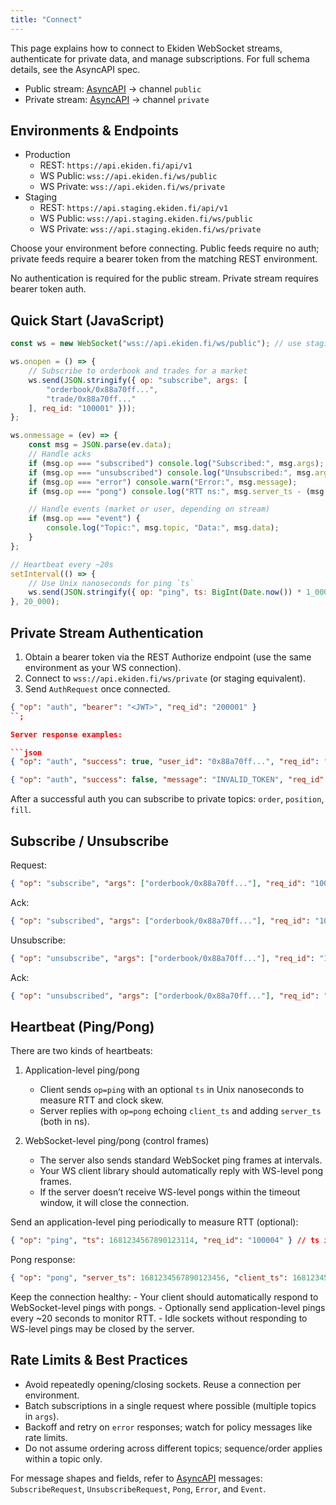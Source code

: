 ```yaml
---
title: "Connect"
---
```


This page explains how to connect to Ekiden WebSocket streams, authenticate for private data, and manage subscriptions. For full schema details, see the AsyncAPI spec.

- Public stream: [AsyncAPI](../websockets/public) → channel `public`
- Private stream: [AsyncAPI](../websockets/private) → channel `private`

## Environments & Endpoints

- Production
    - REST: `https://api.ekiden.fi/api/v1`
    - WS Public: `wss://api.ekiden.fi/ws/public`
    - WS Private: `wss://api.ekiden.fi/ws/private`
- Staging
    - REST: `https://api.staging.ekiden.fi/api/v1`
    - WS Public: `wss://api.staging.ekiden.fi/ws/public`
    - WS Private: `wss://api.staging.ekiden.fi/ws/private`

Choose your environment before connecting. Public feeds require no auth; private feeds require a bearer token from the matching REST environment.

<Note>No authentication is required for the public stream. Private stream requires bearer token auth.</Note>

## Quick Start (JavaScript)

```javascript
const ws = new WebSocket("wss://api.ekiden.fi/ws/public"); // use staging URL for testing

ws.onopen = () => {
    // Subscribe to orderbook and trades for a market
    ws.send(JSON.stringify({ op: "subscribe", args: [
        "orderbook/0x88a70ff...",
        "trade/0x88a70ff..."
    ], req_id: "100001" }));
};

ws.onmessage = (ev) => {
    const msg = JSON.parse(ev.data);
    // Handle acks
    if (msg.op === "subscribed") console.log("Subscribed:", msg.args);
    if (msg.op === "unsubscribed") console.log("Unsubscribed:", msg.args);
    if (msg.op === "error") console.warn("Error:", msg.message);
    if (msg.op === "pong") console.log("RTT ns:", msg.server_ts - (msg.client_ts ?? 0)); // ping/pong timestamps are in nanoseconds

    // Handle events (market or user, depending on stream)
    if (msg.op === "event") {
        console.log("Topic:", msg.topic, "Data:", msg.data);
    }
};

// Heartbeat every ~20s
setInterval(() => {
    // Use Unix nanoseconds for ping `ts`
    ws.send(JSON.stringify({ op: "ping", ts: BigInt(Date.now()) * 1_000_000n, req_id: "hb" }));
}, 20_000);
```

## Private Stream Authentication

1) Obtain a bearer token via the REST Authorize endpoint (use the same environment as your WS connection).
2) Connect to `wss://api.ekiden.fi/ws/private` (or staging equivalent).
3) Send `AuthRequest` once connected.

```json
{ "op": "auth", "bearer": "<JWT>", "req_id": "200001" }
``;

Server response examples:

```json
{ "op": "auth", "success": true, "user_id": "0x88a70ff...", "req_id": "200001" }
```

```json
{ "op": "auth", "success": false, "message": "INVALID_TOKEN", "req_id": "200001" }
```

After a successful auth you can subscribe to private topics: `order`, `position`, `fill`.

## Subscribe / Unsubscribe

Request:

```json
{ "op": "subscribe", "args": ["orderbook/0x88a70ff..."], "req_id": "100002" }
```

Ack:

```json
{ "op": "subscribed", "args": ["orderbook/0x88a70ff..."], "req_id": "100002" }
```

Unsubscribe:

```json
{ "op": "unsubscribe", "args": ["orderbook/0x88a70ff..."], "req_id": "100003" }
```

Ack:

```json
{ "op": "unsubscribed", "args": ["orderbook/0x88a70ff..."], "req_id": "100003" }
```

## Heartbeat (Ping/Pong)

There are two kinds of heartbeats:

1) Application-level ping/pong
    - Client sends `op=ping` with an optional `ts` in Unix nanoseconds to measure RTT and clock skew.
    - Server replies with `op=pong` echoing `client_ts` and adding `server_ts` (both in ns).

2) WebSocket-level ping/pong (control frames)
    - The server also sends standard WebSocket ping frames at intervals.
    - Your WS client library should automatically reply with WS-level pong frames.
    - If the server doesn’t receive WS-level pongs within the timeout window, it will close the connection.

Send an application-level ping periodically to measure RTT (optional):

```json
{ "op": "ping", "ts": 1681234567890123114, "req_id": "100004" } // ts in Unix nanoseconds
```

Pong response:

```json
{ "op": "pong", "server_ts": 1681234567890123456, "client_ts": 1681234567890123114, "req_id": "100004" } // both in Unix nanoseconds
```

<Warning>
Keep the connection healthy:
- Your client should automatically respond to WebSocket-level pings with pongs.
- Optionally send application-level pings every ~20 seconds to monitor RTT.
- Idle sockets without responding to WS-level pings may be closed by the server.
</Warning>

## Rate Limits & Best Practices

- Avoid repeatedly opening/closing sockets. Reuse a connection per environment.
- Batch subscriptions in a single request where possible (multiple topics in `args`).
- Backoff and retry on `error` responses; watch for policy messages like rate limits.
- Do not assume ordering across different topics; sequence/order applies within a topic only.

For message shapes and fields, refer to [AsyncAPI](../websockets/private) messages: `SubscribeRequest`, `UnsubscribeRequest`, `Pong`, `Error`, and `Event`.
